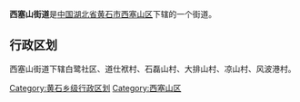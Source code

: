 {{中国乡级行政区
|行政区全称 = 西塞山街道
|景观照片文件名 = 
|景观照片描述 = 
|汉语拼音 =
|其他语言 = 
|其他语言名称 = 
|位置图文件名 = 
|位置图描述 = 
|自定义图片=
|上级行政区 = [[湖北省|湖北省]][[黄石市|黄石市]][[西塞山区|西塞山区]]
|行政区类别 = 街道
|行政区划代码 = 
|行政区划 = 
|村委会 = 
|居委会 = 
|建置时间 = 
|领导职位 = 
|领导名称 = 
|政府驻地 = 
|毗邻 = 
|地理坐标 = 
|总面积 = 
|总人口 = 
|户籍人口 = 
|户籍人口年份 = 
|常住人口 = 
|常住人口年份 = 
|人口密度 = 
|GDP = 
|邮政编码 = 
|电话区号 = 
|官方网站 = 
|网站名称 = 
}}
'''西塞山街道'''是[[中华人民共和国|中国]][[湖北省|湖北省]][[黄石市|黄石市]][[西塞山区|西塞山区]]下辖的一个街道。

== 行政区划 ==

西塞山街道下辖白鹭社区、道仕袱村、石磊山村、大排山村、凉山村、风波港村。

{{湖北小作品}}
{{西塞山区行政区划}}

[[Category:黄石乡级行政区划|Category:黄石乡级行政区划]]
[[Category:西塞山区|Category:西塞山区]]